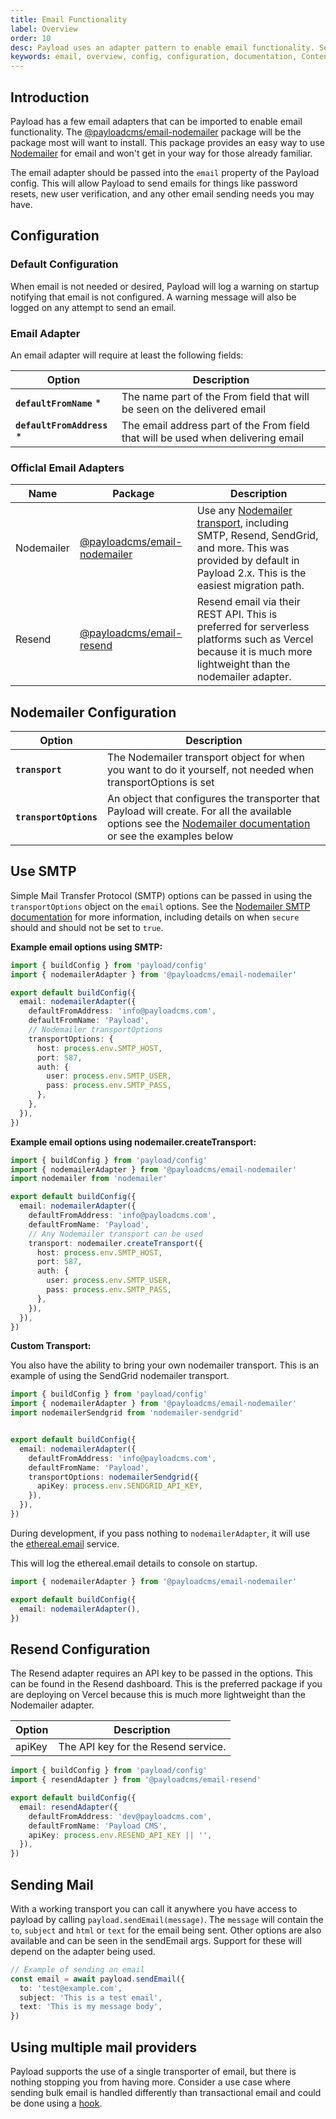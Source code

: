 ```yaml
---
title: Email Functionality
label: Overview
order: 10
desc: Payload uses an adapter pattern to enable email functionality. Set up email functions such as password resets, order confirmations and more.
keywords: email, overview, config, configuration, documentation, Content Management System, cms, headless, javascript, node, react, express
---
```


## Introduction

Payload has a few email adapters that can be imported to enable email functionality. The [@payloadcms/email-nodemailer](https://www.npmjs.com/package/@payloadcms/email-nodemailer) package will be the package most will want to install. This package provides an easy way to use [Nodemailer](https://nodemailer.com) for email and won't get in your way for those already familiar.

The email adapter should be passed into the `email` property of the Payload config. This will allow Payload to send emails for things like password resets, new user verification, and any other email sending needs you may have.

## Configuration

### Default Configuration

When email is not needed or desired, Payload will log a warning on startup notifying that email is not configured. A  warning message will also be logged on any attempt to send an email.

### Email Adapter

An email adapter will require at least the following fields:

| Option                      | Description                                                                      |
| --------------------------- | -------------------------------------------------------------------------------- |
| **`defaultFromName`** \*    | The name part of the From field that will be seen on the delivered email         |
| **`defaultFromAddress`** \* | The email address part of the From field that will be used when delivering email |


### Officlal Email Adapters

| Name       | Package                                                                                    | Description                                                                                                                                                                                     |
| ---------- | ------------------------------------------------------------------------------------------ | ----------------------------------------------------------------------------------------------------------------------------------------------------------------------------------------------- |
| Nodemailer | [@payloadcms/email-nodemailer](https://www.npmjs.com/package/@payloadcms/email-nodemailer) | Use any [Nodemailer transport](https://nodemailer.com/transports), including SMTP, Resend, SendGrid, and more. This was provided by default in Payload 2.x. This is the easiest migration path. |
| Resend     | [@payloadcms/email-resend](https://www.npmjs.com/package/@payloadcms/email-resend)         | Resend email via their REST API. This is preferred for serverless platforms such as Vercel because it is much more lightweight than the nodemailer adapter.                                     |

## Nodemailer Configuration

| Option                 | Description                                                                                                                                                                            |
| ---------------------- | -------------------------------------------------------------------------------------------------------------------------------------------------------------------------------------- |
| **`transport`**        | The Nodemailer transport object for when you want to do it yourself, not needed when transportOptions is set                                                                           |
| **`transportOptions`** | An object that configures the transporter that Payload will create. For all the available options see the [Nodemailer documentation](https://nodemailer.com) or see the examples below |

## Use SMTP

Simple Mail Transfer Protocol (SMTP) options can be passed in using the `transportOptions` object on the `email` options. See the [Nodemailer SMTP documentation](https://nodemailer.com/smtp/) for more information, including details on when `secure` should and should not be set to `true`.

**Example email options using SMTP:**

```ts
import { buildConfig } from 'payload/config'
import { nodemailerAdapter } from '@payloadcms/email-nodemailer'

export default buildConfig({
  email: nodemailerAdapter({
    defaultFromAddress: 'info@payloadcms.com',
    defaultFromName: 'Payload',
    // Nodemailer transportOptions
    transportOptions: {
      host: process.env.SMTP_HOST,
      port: 587,
      auth: {
        user: process.env.SMTP_USER,
        pass: process.env.SMTP_PASS,
      },
    },
  }),
})
```

**Example email options using nodemailer.createTransport:**

```ts
import { buildConfig } from 'payload/config'
import { nodemailerAdapter } from '@payloadcms/email-nodemailer'
import nodemailer from 'nodemailer'

export default buildConfig({
  email: nodemailerAdapter({
    defaultFromAddress: 'info@payloadcms.com',
    defaultFromName: 'Payload',
    // Any Nodemailer transport can be used
    transport: nodemailer.createTransport({
      host: process.env.SMTP_HOST,
      port: 587,
      auth: {
        user: process.env.SMTP_USER,
        pass: process.env.SMTP_PASS,
      },
    }),
  }),
})
```

**Custom Transport:**

You also have the ability to bring your own nodemailer transport. This is an example of using the SendGrid nodemailer transport.


```ts
import { buildConfig } from 'payload/config'
import { nodemailerAdapter } from '@payloadcms/email-nodemailer'
import nodemailerSendgrid from 'nodemailer-sendgrid'


export default buildConfig({
  email: nodemailerAdapter({
    defaultFromAddress: 'info@payloadcms.com',
    defaultFromName: 'Payload',
    transportOptions: nodemailerSendgrid({
      apiKey: process.env.SENDGRID_API_KEY,
    }),
  }),
})
```

During development, if you pass nothing to `nodemailerAdapter`, it will use the [ethereal.email](https://ethereal.email) service.

This will log the ethereal.email details to console on startup.

```ts
import { nodemailerAdapter } from '@payloadcms/email-nodemailer'

export default buildConfig({
  email: nodemailerAdapter(),
})
```

## Resend Configuration

The Resend adapter requires an API key to be passed in the options. This can be found in the Resend dashboard. This is the preferred package if you are deploying on Vercel because this is much more lightweight than the Nodemailer adapter.

| Option | Description                         |
| ------ | ----------------------------------- |
| apiKey | The API key for the Resend service. |

```ts
import { buildConfig } from 'payload/config'
import { resendAdapter } from '@payloadcms/email-resend'

export default buildConfig({
  email: resendAdapter({
    defaultFromAddress: 'dev@payloadcms.com',
    defaultFromName: 'Payload CMS',
    apiKey: process.env.RESEND_API_KEY || '',
  }),
})
```

## Sending Mail

With a working transport you can call it anywhere you have access to payload by calling `payload.sendEmail(message)`. The `message` will contain the `to`, `subject` and `html` or `text` for the email being sent. Other options are also available and can be seen in the sendEmail args. Support for these will depend on the adapter being used.

```ts
// Example of sending an email
const email = await payload.sendEmail({
  to: 'test@example.com',
  subject: 'This is a test email',
  text: 'This is my message body',
})
```

## Using multiple mail providers

Payload supports the use of a single transporter of email, but there is nothing stopping you from having more. Consider a use case where sending bulk email is handled differently than transactional email and could be done using a [hook](/docs/hooks/overview).
